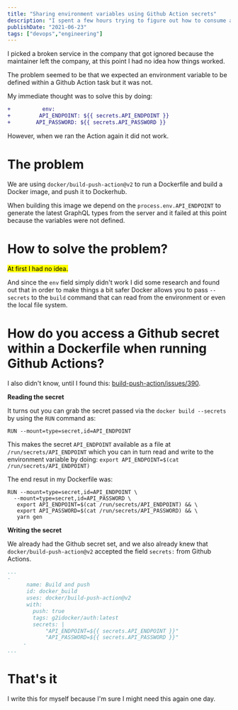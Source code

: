 ```yaml
---
title: "Sharing environment variables using Github Action secrets"
description: "I spent a few hours trying to figure out how to consume a Github secret within a Dockerfile, this post shows you how to do it."
publishDate: "2021-06-23"
tags: ["devops","engineering"]
---
```


I picked a broken service in the company that got ignored because the maintainer left the company, at this point I had no idea how things worked.

The problem seemed to be that we expected an environment variable to be defined within a Github Action task but it was not.

My immediate thought was to solve this by doing:

```diff
+	       env: 
+         API_ENDPOINT: ${{ secrets.API_ENDPOINT }}
+        API_PASSWORD: ${{ secrets.API_PASSWORD }}
```

However, when we ran the Action again it did not work.


# The problem

We are using `docker/build-push-action@v2` to run a Dockerfile and build a Docker image, and push it to Dockerhub. 

When building this image we depend on the `process.env.API_ENDPOINT` to generate the latest GraphQL types from the server and it failed at this point because the variables were not defined.


# How to solve the problem?

<mark>At first I had no idea.</mark>

And since the `env` field simply didn't work I did some research and found out that in order to make things a bit safer Docker allows you to pass `--secrets` to the `build` command that can read from the environment or even the local file system.

# How do you access a Github secret within a Dockerfile when running Github Actions?

I also didn't know, until I found this: [build-push-action/issues/390](https://github.com/docker/build-push-action/issues/390). 

**Reading the secret**

It turns out you can grab the secret passed via the `docker build --secrets` by using the `RUN` command as:

`RUN --mount=type=secret,id=API_ENDPOINT` 

This makes the secret `API_ENDPOINT` available as a file at  `/run/secrets/API_ENDPOINT` which you can in turn read and write to the environment variable by doing: `export API_ENDPOINT=$(cat /run/secrets/API_ENDPOINT)`  

The end resut in my Dockerfile was:

```docker
RUN --mount=type=secret,id=API_ENDPOINT \
  --mount=type=secret,id=API_PASSWORD \
   export API_ENDPOINT=$(cat /run/secrets/API_ENDPOINT) && \
   export API_PASSWORD=$(cat /run/secrets/API_PASSWORD) && \
   yarn gen
```


**Writing the secret**

We already had the Github secret set, and we also already knew that `docker/build-push-action@v2`  accepted the field  `secrets:` from Github Actions.

```yaml
...
-
      name: Build and push
      id: docker_build
      uses: docker/build-push-action@v2
      with:
        push: true
        tags: g2idocker/auth:latest
        secrets: |
            "API_ENDPOINT=${{ secrets.API_ENDPOINT }}"
            "API_PASSWORD=${{ secrets.API_PASSWORD }}"
     -
...
```

# That's it

I write this for myself because I'm sure I might need this again one day.
